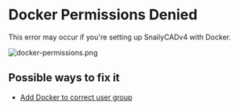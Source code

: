 # Docker Permissions Denied

This error may occur if you're setting up SnailyCADv4 with Docker.

![docker-permissions.png](/docker-permissions.png)

## Possible ways to fix it

- [Add Docker to correct user group](https://newbedev.com/index.php/how-to-fix-docker-got-permission-denied-issue)